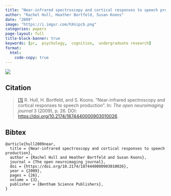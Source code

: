 ```yaml
---
title: "Near-infrared spectroscopy and cortical responses to speech production"
author: "Rachel Hull, Heather Bortfeld, Susan Koons"
date: "2009"
image: "https://i.imgur.com/hXnipcb.png"
categories: papers
page-layout: full
title-block-banner: true
keywords: [pr,  psychology,  cognition,  undergraduate research]
format:
  html:
    code-copy: true
---
```

 
![](https://i.imgur.com/hXnipcb.png){.preview-image}
 
## Citation
> <a name=bib-hull2009near></a>[[1]](#cite-hull2009near) R. Hull, H. Bortfeld, and S. Koons. “Near-infrared spectroscopy and cortical responses to speech production”. In: _The open neuroimaging journal_ 3 (2009), p. 26. DOI: [https://doi.org/10.2174/1874440000903010026](https://doi.org/https%3A%2F%2Fdoi.org%2F10.2174%2F1874440000903010026).

::: {.callout-note collapse='true'}
## Bibtex
```
@article{hull2009near,
  title = {Near-infrared spectroscopy and cortical responses to speech production},
  author = {Rachel Hull and Heather Bortfeld and Susan Koons},
  journal = {The open neuroimaging journal},
  doi = {https://doi.org/10.2174/1874440000903010026},
  year = {2009},
  pages = {26},
  volume = {3},
  publisher = {Bentham Science Publishers},
}
```
:::



